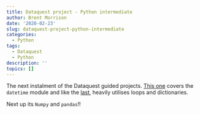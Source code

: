 ```yaml
---
title: Dataquest project - Python intermediate
author: Brent Morrison
date: '2020-02-23'
slug: dataquest-project-python-intermediate
categories:
  - Python
tags:
  - Dataquest
  - Python
description: ''
topics: []
---
```


The next instalment of the Dataquest guided projects.  [This one](https://nbviewer.jupyter.org/github/Brent-Morrison/Dataquest/blob/master/02_intermediate_hacker_news.ipynb) covers the `datetime` module and like the [last](https://brentmorrison.netlify.com/post/dataquest-project-python-basics/), heavily utilises loops and dictionaries.  

Next up its `Numpy` and `pandas`!!